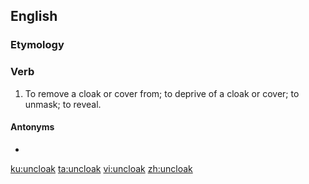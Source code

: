 ==English==

===Etymology===
{{prefix|un|cloak|lang=en}}

===Verb===
{{en-verb}}

# {{label|en|transitive}} To remove a cloak or cover from; to deprive of a cloak or cover; to unmask; to reveal.

====Antonyms====
* {{l|en|cloak}}

[[ku:uncloak]]
[[ta:uncloak]]
[[vi:uncloak]]
[[zh:uncloak]]
